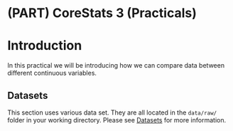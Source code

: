 # (PART) CoreStats 3 (Practicals) {.unnumbered}

# Introduction
In this practical we will be introducing how we can compare data between different continuous variables.

## Datasets {#cs3-datasets}
This section uses various data set. They are all located in the `data/raw/` folder in your working directory. Please see [Datasets](#index-datasets) for more information.
